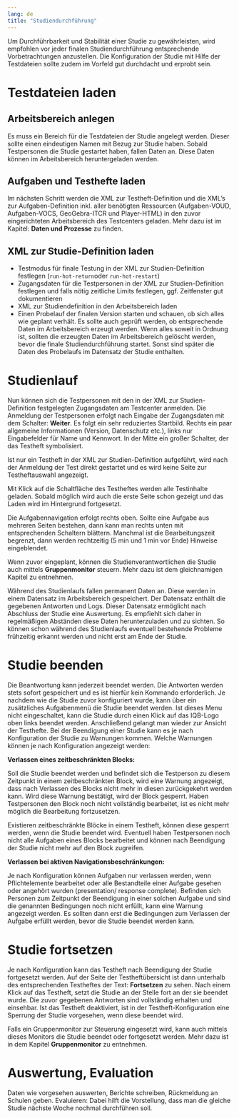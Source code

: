 ```yaml
---
lang: de
title: "Studiendurchführung"
---
```


::: {.callout-note}
Um Durchführbarkeit und Stabilität einer Studie zu gewährleisten, wird empfohlen vor jeder finalen Studiendurchführung entsprechende Vorbetrachtungen anzustellen. Die Konfiguration der Studie mit Hilfe der Testdateien sollte zudem im Vorfeld gut durchdacht und erprobt sein.
:::

# Testdateien laden

## Arbeitsbereich anlegen

Es muss ein Bereich für die Testdateien der Studie angelegt werden. Dieser sollte einen eindeutigen Namen mit Bezug zur Studie haben. Sobald Testpersonen die Studie gestartet haben, fallen Daten an. Diese Daten können im Arbeitsbereich heruntergeladen werden.

## Aufgaben und Testhefte laden

Im nächsten Schritt werden die XML zur Testheft-Definition und die XML's zur Aufgaben-Definition inkl. aller benötigten Ressourcen (Aufgaben-VOUD, Aufgaben-VOCS, GeoGebra-ITCR und Player-HTML) in den zuvor eingerichteten Arbeitsbereich des Testcenters geladen. Mehr dazu ist im Kapitel: **Daten und Prozesse** zu finden. 

## XML zur Studie-Definition laden

* Testmodus für finale Testung in der XML zur Studien-Definition festlegen (`run-hot-return`oder `run-hot-restart`)
* Zugangsdaten für die Testpersonen in der XML zur Studien-Definition festlegen und falls nötig zeitliche Limits festlegen, ggf. Zeitfenster gut dokumentieren
* XML zur Studiendefinition in den Arbeitsbereich laden
* Einen Probelauf der finalen Version starten und schauen, ob sich alles wie geplant verhält. Es sollte auch geprüft werden, ob entsprechende Daten im Arbeitsbereich erzeugt werden. Wenn alles soweit in Ordnung ist, sollten die erzeugten Daten im Arbeitsbereich gelöscht werden, bevor die finale Studiendurchführung startet. Sonst sind später die Daten des Probelaufs im Datensatz der Studie enthalten.

# Studienlauf

Nun können sich die Testpersonen mit den in der XML zur Studien-Definition festgelegten Zugangsdaten am Testcenter anmelden. Die Anmeldung der Testpersonen erfolgt nach Eingabe der Zugangsdaten mit dem Schalter: **Weiter**. Es folgt ein sehr reduziertes Startbild. Rechts ein paar allgemeine Informationen (Version, Datenschutz etc.), links nur Eingabefelder für Name und Kennwort. In der Mitte ein großer Schalter, der das Testheft symbolisiert. 

::: {.callout-note}
Ist nur ein Testheft in der XML zur Studien-Definition aufgeführt, wird nach der Anmeldung der Test direkt gestartet und es wird keine Seite zur Testheftauswahl angezeigt.
:::

Mit Klick auf die Schaltfläche des Testheftes werden alle Testinhalte geladen. Sobald möglich wird auch die erste Seite schon gezeigt und das Laden wird im Hintergrund fortgesetzt.

Die Aufgabennavigation erfolgt rechts oben. Sollte eine Aufgabe aus mehreren Seiten bestehen, dann kann man rechts unten mit entsprechenden Schaltern blättern. Manchmal ist die Bearbeitungszeit begrenzt, dann werden rechtzeitig (5 min und 1 min vor Ende) Hinweise eingeblendet.

Wenn zuvor eingeplant, können die Studienverantwortlichen die Studie auch mittels **Gruppenmonitor** steuern. Mehr dazu ist dem gleichnamigen Kapitel zu entnehmen.

::: {.callout-important}
Während des Studienlaufs fallen permanent Daten an. Diese werden in einem Datensatz im Arbeitsbereich gespeichert. Der Datensatz enthält die gegebenen Antworten und Logs. Dieser Datensatz ermöglicht nach Abschluss der Studie eine Auswertung. Es empfiehlt sich daher in regelmäßigen Abständen diese Daten herunterzuladen und zu sichten. So können schon während des Studienlaufs eventuell bestehende Probleme frühzeitig erkannt werden und nicht erst am Ende der Studie.
:::

# Studie beenden

Die Beantwortung kann jederzeit beendet werden. Die Antworten werden stets sofort gespeichert und es ist hierfür kein Kommando erforderlich. Je nachdem wie die Studie zuvor konfiguriert wurde, kann über ein zusätzliches Aufgabenmenü die Studie beendet werden. Ist dieses Menu nicht eingeschaltet, kann die Studie durch einen Klick auf das IQB-Logo oben links beendet werden. Anschließend gelangt man wieder zur Ansicht der Testhefte. Bei der Beendigung einer Studie kann es je nach Konfiguration der Studie zu Warnungen kommen. Welche Warnungen können je nach Konfiguration angezeigt werden:

**Verlassen eines zeitbeschränkten Blocks:**

Soll die Studie beendet werden und befindet sich die Testperson zu diesem Zeitpunkt in einem zeitbeschränkten Block, wird eine Warnung angezeigt, dass nach Verlassen des Blocks nicht mehr in diesen zurückgekehrt werden kann. Wird diese Warnung bestätigt, wird der Block gesperrt. Haben Testpersonen den Block noch nicht vollständig bearbeitet, ist es nicht mehr möglich die Bearbeitung fortzusetzen.

::: {.callout-important}
Existieren zeitbeschränkte Blöcke in einem Testheft, können diese gesperrt werden, wenn die Studie beendet wird. Eventuell haben Testpersonen noch nicht alle Aufgaben eines Blocks bearbeitet und können nach Beendigung der Studie  nicht mehr auf den Block zugreifen.
:::

**Verlassen bei aktiven Navigationsbeschränkungen:**

Je nach Konfiguration können Aufgaben nur verlassen werden, wenn Pflichtelemente bearbeitet oder alle Bestandteile einer Aufgabe gesehen oder angehört wurden (presentation/ response complete). Befinden sich Personen zum Zeitpunkt der Beendigung in einer solchen Aufgabe und sind die genannten Bedingungen noch nicht erfüllt, kann eine Warnung angezeigt werden. Es sollten dann erst die Bedingungen zum Verlassen der Aufgabe erfüllt werden, bevor die Studie beendet werden kann.

# Studie fortsetzen

Je nach Konfiguration kann das Testheft nach Beendigung der Studie fortgesetzt werden. Auf der Seite der Testheftübersicht ist dann unterhalb des entsprechenden Testheftes der Text: **Fortsetzen** zu sehen. Nach einem Klick auf das Testheft, setzt die Studie an der Stelle fort an der sie beendet wurde. Die zuvor gegebenen Antworten sind vollständig erhalten und einsehbar. Ist das Testheft deaktiviert, ist in der Testheft-Konfiguration eine Sperrung der Studie vorgesehen, wenn diese beendet wird.

::: {.callout-note}
Falls ein Gruppenmonitor zur Steuerung eingesetzt wird, kann auch mittels dieses Monitors die Studie beendet oder fortgesetzt werden. Mehr dazu ist in dem Kapitel **Gruppenmonitor** zu entnehmen.
:::

# Auswertung, Evaluation

Daten wie vorgesehen auswerten, Berichte schreiben, Rückmeldung an Schulen geben. Evaluieren: Dabei hilft die Vorstellung, dass man die gleiche Studie nächste Woche nochmal durchführen soll.
